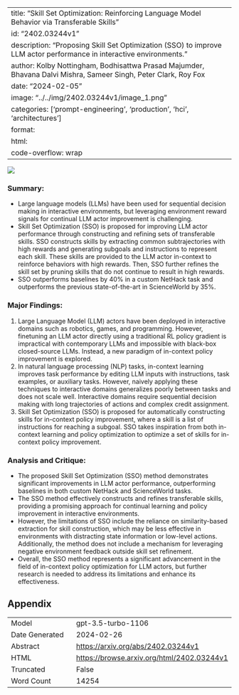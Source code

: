 
---
title: "Skill Set Optimization: Reinforcing Language Model Behavior via Transferable Skills"
id: "2402.03244v1"
description: "Proposing Skill Set Optimization (SSO) to improve LLM actor performance in interactive environments."
author: Kolby Nottingham, Bodhisattwa Prasad Majumder, Bhavana Dalvi Mishra, Sameer Singh, Peter Clark, Roy Fox
date: "2024-02-05"
image: "../../img/2402.03244v1/image_1.png"
categories: ['prompt-engineering', 'production', 'hci', 'architectures']
format:
  html:
    code-overflow: wrap
---

![](../../img/2402.03244v1/image_1.png)

### **Summary:**
- Large language models (LLMs) have been used for sequential decision making in interactive environments, but leveraging environment reward signals for continual LLM actor improvement is challenging.
- Skill Set Optimization (SSO) is proposed for improving LLM actor performance through constructing and refining sets of transferable skills. SSO constructs skills by extracting common subtrajectories with high rewards and generating subgoals and instructions to represent each skill. These skills are provided to the LLM actor in-context to reinforce behaviors with high rewards. Then, SSO further refines the skill set by pruning skills that do not continue to result in high rewards.
- SSO outperforms baselines by 40% in a custom NetHack task and outperforms the previous state-of-the-art in ScienceWorld by 35%.

### Major Findings:
1. Large Language Model (LLM) actors have been deployed in interactive domains such as robotics, games, and programming. However, finetuning an LLM actor directly using a traditional RL policy gradient is impractical with contemporary LLMs and impossible with black-box closed-source LLMs. Instead, a new paradigm of in-context policy improvement is explored.
2. In natural language processing (NLP) tasks, in-context learning improves task performance by editing LLM inputs with instructions, task examples, or auxiliary tasks. However, naively applying these techniques to interactive domains generalizes poorly between tasks and does not scale well. Interactive domains require sequential decision making with long trajectories of actions and complex credit assignment.
3. Skill Set Optimization (SSO) is proposed for automatically constructing skills for in-context policy improvement, where a skill is a list of instructions for reaching a subgoal. SSO takes inspiration from both in-context learning and policy optimization to optimize a set of skills for in-context policy improvement.

### Analysis and Critique:
- The proposed Skill Set Optimization (SSO) method demonstrates significant improvements in LLM actor performance, outperforming baselines in both custom NetHack and ScienceWorld tasks.
- The SSO method effectively constructs and refines transferable skills, providing a promising approach for continual learning and policy improvement in interactive environments.
- However, the limitations of SSO include the reliance on similarity-based extraction for skill construction, which may be less effective in environments with distracting state information or low-level actions. Additionally, the method does not include a mechanism for leveraging negative environment feedback outside skill set refinement.
- Overall, the SSO method represents a significant advancement in the field of in-context policy optimization for LLM actors, but further research is needed to address its limitations and enhance its effectiveness.

## Appendix

|          |          |
|----------|----------|
| Model     | gpt-3.5-turbo-1106       |
| Date Generated     | 2024-02-26       |
| Abstract | [https://arxiv.org/abs/2402.03244v1](https://arxiv.org/abs/2402.03244v1)        |
| HTML     | [https://browse.arxiv.org/html/2402.03244v1](https://browse.arxiv.org/html/2402.03244v1)       |
| Truncated       | False       |
| Word Count       | 14254       |